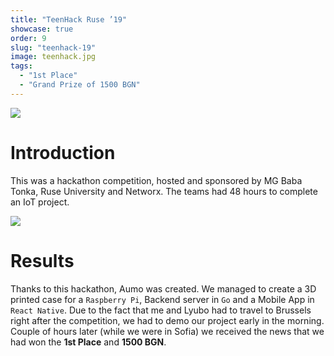 ```yaml
---
title: "TeenHack Ruse ’19"
showcase: true
order: 9
slug: "teenhack-19"
image: teenhack.jpg
tags:
  - "1st Place"
  - "Grand Prize of 1500 BGN"
---
```


![](/teenhack.jpg)

# Introduction

This was a hackathon competition, hosted and sponsored by MG Baba Tonka, Ruse University and Networx.
The teams had 48 hours to complete an IoT project.

![](/teenhack-2.jpg)

# Results

Thanks to this hackathon, Aumo was created.
We managed to create a 3D printed case for a `Raspberry Pi`, Backend server in `Go` and a Mobile App in `React Native`.
Due to the fact that me and Lyubo had to travel to Brussels right after the competition, we had to demo our project early in the morning.
Couple of hours later (while we were in Sofia) we received the news that we had won the **1st Place** and **1500 BGN**.
